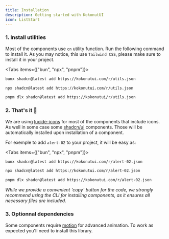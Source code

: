 ```yaml
---
title: Installation
description: Getting started with KokonutUI
icon: ListStart
---
```


### 1. Install utilities 

Most of the components use `cn` utility function. Run the following command to install it. As you may notice, this use `Tailwind CSS`, please make sure to install it in your project.

<Tabs items={["bun", "npx", "pnpm"]}>
 
```bash tab="bun"
bunx shadcn@latest add https://kokonutui.com/r/utils.json 
```
 
```bash tab="npx"
npx shadcn@latest add https://kokonutui.com/r/utils.json
```

```bash tab="pnpm"
pnpm dlx shadcn@latest add https://kokonutui/r/utils.json
```

</Tabs>


### 2. That's it 🎉

We are using [lucide-icons](https://lucide.dev/guide/installation) for most of the components that include icons. As well in some case some [shadcn/ui](https://ui.shadcn.com/) components. Those will be automatically installed upon installation of a component.

For exemple to add `alert-02` to your project, it will be easy as:

<Tabs items={["bun", "npx", "pnpm"]}>
 
```bash tab="bun"
bunx shadcn@latest add https://kokonutui.com/r/alert-02.json
```
 
```bash tab="npx"
npx shadcn@latest add https://kokonutui.com/r/alert-02.json
```

```bash tab="pnpm"
pnpm dlx shadcn@latest add https://kokonutui.com/r/alert-02.json
```

</Tabs>

*While we provide a convenient 'copy' button for the code, we strongly recommend using the CLI for installing components, as it ensures all necessary files are included.*



### 3. Optionnal dependencies

Some components require [motion](https://motion.dev/docs/react-quick-start) for advanced animation. To work as expected you'll need to install this library.
